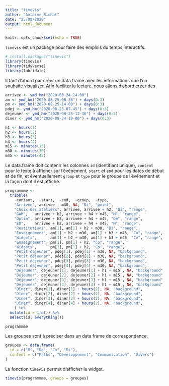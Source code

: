 ```yaml
---
title: "timevis"
author: "Antoine Bichat"
date: "25/08/2020"
output: html_document
---
```


```r
knitr::opts_chunk$set(echo = TRUE)
```


`timevis` est un package pour faire des emplois du temps interactifs.

```r
# install.packages("timevis")
library(timevis)
library(tidyverse)
library(lubridate)
```


Il faut d'abord par créer un data frame avec les informations que l'on souhaite visualiser. 
Afin faciliter la lecture, nous allons d'abord créer des 

```r
arrivee <- ymd_hm("2020-08-24-14-00")
am <- ymd_hm("2020-08-25-08-30") + days(0:3)
pm <- ymd_hm("2020-08-25-14-00") + days(0:3)
pdej <- ymd_hm("2020-08-25-07-45") + days(0:3)
dejeuner <- ymd_hm("2020-08-25-12-30") + days(0:3)
diner <- ymd_hm("2020-08-24-19-00") + days(0:3)

h1 <- hours(1)
h2 <- hours(2)
h3 <- hours(3)
h4 <- hours(4)
m15 <- minutes(15)
m30 <- minutes(30)
m45 <- minutes(45)
```

Le data.frame doit contenir les colonnes `id` (identifiant unique), `content` pour le texte à afficher sur l'événement, `start` et `end` pour les dates de début et de fin, et éventuellement `group` et `type` pour le groupe de l'événement et la façon dont il est affiché.

```r
programmme <-
  tribble(
    ~content,  ~start,  ~end,  ~group,  ~type,
    "Arrivée", arrivee - m30, NA, "Di", "point",
    "Choix des ateliers", arrivee, arrivee + h2, "Di", "range",
    "GAM",   arrivee + h2, arrivee + h4 + m45, "M", "range",
    "Optim", arrivee + h2, arrivee + h4 + m45, "De", "range",
    "ED",    arrivee + h2, arrivee + h4 + m45, "M", "range",
    "Restitutions", am[1], am[1] + h2 + m30, "Di", "range",
    "Enseignement", am[1] + h2 + m30, am[1] + h3 + m45, "Co", "range",
    "Widgets",      am[1] + h2 + m30, am[1] + h3 + m45, "Co", "range",
    "Enseignement", pm[1], pm[1] + h2, "Co", "range",
    "Widgets",      pm[1], pm[1] + h2, "Co", "range",
    "Petit déjeuner", pdej[1], pdej[1] + m30, NA, "background",
    "Petit déjeuner", pdej[2], pdej[2] + m30, NA, "background",
    "Petit déjeuner", pdej[3], pdej[3] + m30, NA, "background",
    "Petit déjeuner", pdej[4], pdej[4] + m30, NA, "background",
    "Déjeuner", dejeuner[1], dejeuner[1] + h1 + m15 , NA, "background",
    "Déjeuner", dejeuner[2], dejeuner[2] + h1 + m15 , NA, "background",
    "Déjeuner", dejeuner[3], dejeuner[3] + h1 + m15 , NA, "background",
    "Déjeuner", dejeuner[4], dejeuner[4] + h1 + m15 , NA, "background",
    "Dîner", diner[1], diner[1] + hours(2), NA, "background",
    "Dîner", diner[2], diner[2] + hours(2), NA, "background",
    "Dîner", diner[3], diner[3] + hours(2), NA, "background",
    "Dîner", diner[4], diner[4] + hours(2), NA, "background",
    ) %>%
  mutate(id = 1:n()) %>%
  select(id, everything())

programmme
```

Les groupes sont à préciser dans un data frame de correspondance.

```r
groupes <- data.frame(
  id = c("M", "De", "Co", "Di"),
  content = c("Maths", "Developpement", "Communication", "Divers")
)
```

La fonction `timevis` permet d'afficher le widget.

```r
timevis(programmme, groups = groupes)
```

